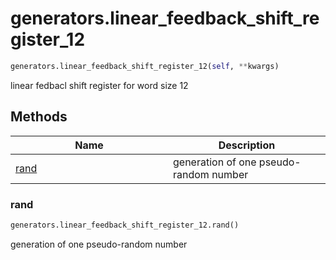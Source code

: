 # generators.linear_feedback_shift_register_12 { #sim_2024.generators.linear_feedback_shift_register_12 }

```python
generators.linear_feedback_shift_register_12(self, **kwargs)
```

linear fedbacl shift register for word size 12

## Methods

| Name | Description |
| --- | --- |
| [rand](#sim_2024.generators.linear_feedback_shift_register_12.rand) | generation of one pseudo-random number |

### rand { #sim_2024.generators.linear_feedback_shift_register_12.rand }

```python
generators.linear_feedback_shift_register_12.rand()
```

generation of one pseudo-random number